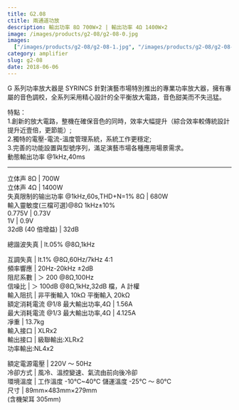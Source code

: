 ```yaml
---
title: G2.08
ctitle: 兩通道功放
description: 輸出功率 8Ω 700W×2 | 輸出功率 4Ω 1400W×2
image: /images/products/g2-08/g2-08-0.jpg
images:
  ["/images/products/g2-08/g2-08-1.jpg", "/images/products/g2-08/g2-08-2.jpg"]
category: amplifier
slug: g2-08
date: 2018-06-06
---
```


G 系列功率放大器是 SYRINCS 針對演藝市場特別推出的專業功率放大器，擁有專屬的音色調校，全系列采用精心設計的全平衡放大電路，音色甜美而不失迅猛。

特點：  
1.創新的放大電路，整機在確保音色的同時，效率大幅提升（綜合效率較傳統設計提升近壹倍，更節能）;  
2.獨特的電壓-電流-溫度管理系統，系統工作更穩定;  
3.完善的功能設置與型號序列，滿足演藝市場各種應用場景需求。  
動態輸出功率 @1kHz,40ms

---

立体声 8Ω | 700W  
立体声 4Ω | 1400W  
失真限制的输出功率 @1kHz,60s,THD+N=1% 8Ω | 680W  
輸入靈敏度(三檔可選)@8Ω 1kHz±10%  
0.775V | 0.73V  
1V | 0.9V  
32dB (40 倍增益) | 32dB

總諧波失真 | lt.05% @8Ω,1kHz

互調失真 | lt.1% @8Ω,60Hz/7kHz 4:1  
頻率響應 | 20Hz-20kHz ±2dB  
阻尼系數 | ＞ 200 @8Ω,100Hz  
信噪比 | ＞ 100dB @8Ω,1kHz,32dB 檔，A 計權  
輸入阻抗 | 非平衡輸入 10kΩ 平衡輸入 20kΩ  
額定消耗電流 @1/8 最大輸出功率,4Ω | 1.56A  
最大消耗電流 @1/3 最大輸出功率,4Ω | 4.125A  
凈重 | 13.7kg  
輸入接口 | XLRx2  
輸出接口 | 級聯輸出:XLRx2  
功率輸出:NL4x2

額定電源電壓 | 220V ～ 50Hz  
冷卻方式 | 風冷、溫控變速、氣流由前向後冷卻  
環境溫度 | 工作溫度 -10℃~40℃ 儲運溫度 -25℃ ～ 80℃  
尺寸 | 89mm×483mm×279mm  
(含機架耳 305mm)
